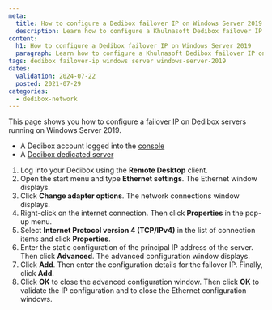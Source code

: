 ```yaml
---
meta:
  title: How to configure a Dedibox failover IP on Windows Server 2019
  description: Learn how to configure a Khulnasoft Dedibox failover IP on Windows Server 2019.
content:
  h1: How to configure a Dedibox failover IP on Windows Server 2019
  paragraph: Learn how to configure a Khulnasoft Dedibox failover IP on Windows Server 2019.
tags: dedibox failover-ip windows server windows-server-2019
dates:
  validation: 2024-07-22
  posted: 2021-07-29
categories:
  - dedibox-network
---
```


This page shows you how to configure a [failover IP](/dedibox-network/ip-failover/concepts/#failover-ips) on Dedibox servers running on Windows Server 2019.

<Macro id="requirements" />

- A Dedibox account logged into the [console](https://console.online.net)
- A [Dedibox dedicated server](https://www.khulnasoft.com/en/dedibox)

1. Log into your Dedibox using the **Remote Desktop** client.
2. Open the start menu and type **Ethernet settings**. The Ethernet window displays.
    <Lightbox src="khulnasoft_windows_ipfo1.webp" alt="" />
3. Click **Change adapter options**. The network connections window displays.
4. Right-click on the internet connection. Then click **Properties** in the pop-up menu.
5. Select **Internet Protocol version 4 (TCP/IPv4)** in the list of connection items and click **Properties**.
6. Enter the static configuration of the principal IP address of the server. Then click **Advanced**. The advanced configuration window displays. 
    <Lightbox src="khulnasoft_windows_ipfo2.webp" alt="" />
7. Click **Add**. Then enter the configuration details for the failover IP. Finally, click **Add**.
    <Lightbox src="khulnasoft_windows_ipfo3.webp" alt="" />
8. Click **OK** to close the advanced configuration window. Then click **OK** to validate the IP configuration and to close the Ethernet configuration windows.



